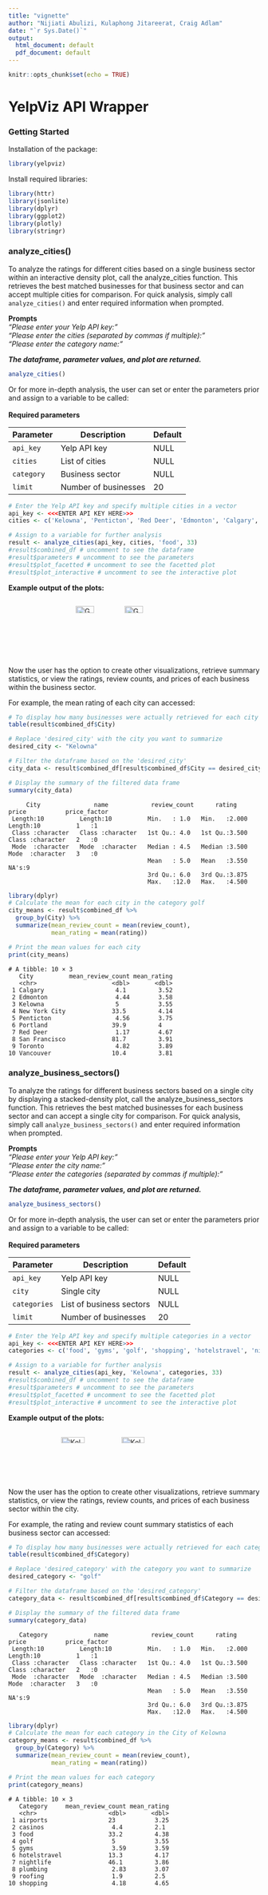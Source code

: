 ```yaml
---
title: "vignette"
author: "Nijiati Abulizi, Kulaphong Jitareerat, Craig Adlam"
date: "`r Sys.Date()`"
output:
  html_document: default
  pdf_document: default
---
```


```r
knitr::opts_chunk$set(echo = TRUE)
```

# YelpViz API Wrapper

### Getting Started

Installation of the package:
```r
library(yelpviz)
```

Install required libraries:
```r
library(httr)
library(jsonlite)
library(dplyr)
library(ggplot2)
library(plotly)
library(stringr)
```

### analyze_cities()

To analyze the ratings for different cities based on a single business sector within an interactive density plot, call the analyze_cities function. This retrieves the best matched businesses for that business sector and can accept multiple cities for comparison. For quick analysis, simply call `analyze_cities()` and enter required information when prompted.

**Prompts**\
*"Please enter your Yelp API key: "*\
*"Please enter the cities (separated by commas if multiple): "*\
*"Please enter the category name: "*

***The dataframe, parameter values, and plot are returned.***
```r
analyze_cities()
```

Or for more in-depth analysis, the user can set or enter the parameters prior and assign to a variable to be called:\
\
**Required parameters**

| Parameter  | Description          | Default |
|------------|----------------------|---------|
| `api_key`  | Yelp API key         | NULL    |
| `cities`   | List of cities       | NULL    |
| `category` | Business sector      | NULL    |
| `limit`    | Number of businesses | 20      |

```r
# Enter the Yelp API key and specify multiple cities in a vector
api_key <- <<<ENTER API KEY HERE>>>
cities <- c('Kelowna', 'Penticton', 'Red Deer', 'Edmonton', 'Calgary', 'Vancouver', 'Toronto', 'Portland', 'New York City', 'San Francisco')

# Assign to a variable for further analysis
result <- analyze_cities(api_key, cities, 'food', 33)
#result$combined_df # uncomment to see the dataframe
#result$parameters # uncomment to see the parameters
#result$plot_facetted # uncomment to see the facetted plot
#result$plot_interactive # uncomment to see the interactive plot
```

**Example output of the plots:**

::: {style="display: flex; justify-content: center;"}
![Golf Facetted](../example_plots/golf_facetted.png){width="40%"} ![Golf Interactive](../example_plots/golf_interactive.png){width="40%"}
:::

Now the user has the option to create other visualizations, retrieve summary statistics, or view the ratings, review counts, and prices of each business within the business sector.

For example, the mean rating of each city can accessed:
```r
# To display how many businesses were actually retrieved for each city
table(result$combined_df$City)

# Replace 'desired_city' with the city you want to summarize
desired_city <- "Kelowna"

# Filter the dataframe based on the 'desired_city'
city_data <- result$combined_df[result$combined_df$City == desired_city, ]

# Display the summary of the filtered data frame
summary(city_data)
```

```
     City               name            review_count      rating         price           price_factor
 Length:10          Length:10          Min.   : 1.0   Min.   :2.000   Length:10          1   :1      
 Class :character   Class :character   1st Qu.: 4.0   1st Qu.:3.500   Class :character   2   :0      
 Mode  :character   Mode  :character   Median : 4.5   Median :3.500   Mode  :character   3   :0      
                                       Mean   : 5.0   Mean   :3.550                      NA's:9      
                                       3rd Qu.: 6.0   3rd Qu.:3.875                                  
                                       Max.   :12.0   Max.   :4.500
```

```r
library(dplyr)
# Calculate the mean for each city in the category golf
city_means <- result$combined_df %>%
  group_by(City) %>%
  summarize(mean_review_count = mean(review_count),
            mean_rating = mean(rating))

# Print the mean values for each city
print(city_means)
```

```
# A tibble: 10 × 3
   City          mean_review_count mean_rating
   <chr>                     <dbl>       <dbl>
 1 Calgary                    4.1         3.52
 2 Edmonton                   4.44        3.58
 3 Kelowna                    5           3.55
 4 New York City             33.5         4.14
 5 Penticton                  4.56        3.75
 6 Portland                  39.9         4   
 7 Red Deer                   1.17        4.67
 8 San Francisco             81.7         3.91
 9 Toronto                    4.82        3.89
10 Vancouver                 10.4         3.81
```

### analyze_business_sectors()

To analyze the ratings for different business sectors based on a single city by displaying a stacked-density plot, call the analyze_business_sectors function. This retrieves the best matched businesses for each business sector and can accept a single city for comparison. For quick analysis, simply call `analyze_business_sectors()` and enter required information when prompted.

**Prompts**\
*"Please enter your Yelp API key: "\
"Please enter the city name: "\
"Please enter the categories (separated by commas if multiple): "*

***The dataframe, parameter values, and plot are returned.***
```r
analyze_business_sectors()
```

Or for more in-depth analysis, the user can set or enter the parameters prior and assign to a variable to be called:\
\
**Required parameters**

| Parameter    | Description              | Default |
|--------------|--------------------------|---------|
| `api_key`    | Yelp API key             | NULL    |
| `city`       | Single city              | NULL    |
| `categories` | List of business sectors | NULL    |
| `limit`      | Number of businesses     | 20      |

```r
# Enter the Yelp API key and specify multiple categories in a vector
api_key <- <<<ENTER API KEY HERE>>>
categories <- c('food', 'gyms', 'golf', 'shopping', 'hotelstravel', 'nightlife', 'casinos', 'airports', 'roofing', 'plumbing')

# Assign to a variable for further analysis
result <- analyze_cities(api_key, 'Kelowna', categories, 33)
#result$combined_df # uncomment to see the dataframe
#result$parameters # uncomment to see the parameters
#result$plot_facetted # uncomment to see the facetted plot
#result$plot_interactive # uncomment to see the interactive plot
```

**Example output of the plots:**

::: {style="display: flex; justify-content: center;"}
![Kelowna Facetted](../example_plots/kelowna_facetted.png){width="40%"} ![Kelowna Interactive](../example_plots/kelowna_interactive.png){width="40%"}
:::

Now the user has the option to create other visualizations, retrieve summary statistics, or view the ratings, review counts, and prices of each business sector within the city.

For example, the rating and review count summary statistics of each business sector can accessed:
```r
# To display how many businesses were actually retrieved for each category
table(result$combined_df$Category)

# Replace 'desired_category' with the category you want to summarize
desired_category <- "golf"

# Filter the dataframe based on the 'desired_category'
category_data <- result$combined_df[result$combined_df$Category == desired_category, ]

# Display the summary of the filtered data frame
summary(category_data)
```

```         
   Category             name            review_count      rating         price           price_factor
 Length:10          Length:10          Min.   : 1.0   Min.   :2.000   Length:10          1   :1      
 Class :character   Class :character   1st Qu.: 4.0   1st Qu.:3.500   Class :character   2   :0      
 Mode  :character   Mode  :character   Median : 4.5   Median :3.500   Mode  :character   3   :0      
                                       Mean   : 5.0   Mean   :3.550                      NA's:9      
                                       3rd Qu.: 6.0   3rd Qu.:3.875                                  
                                       Max.   :12.0   Max.   :4.500
```

```r
library(dplyr)
# Calculate the mean for each category in the City of Kelowna
category_means <- result$combined_df %>%
  group_by(Category) %>%
  summarize(mean_review_count = mean(review_count),
            mean_rating = mean(rating))

# Print the mean values for each category
print(category_means)
```

```
# A tibble: 10 × 3
   Category     mean_review_count mean_rating
   <chr>                    <dbl>       <dbl>
 1 airports                 23           3.25
 2 casinos                   4.4         2.1 
 3 food                     33.2         4.38
 4 golf                      5           3.55
 5 gyms                      3.59        3.59
 6 hotelstravel             13.3         4.17
 7 nightlife                46.1         3.86
 8 plumbing                  2.83        3.07
 9 roofing                   1.9         2.5 
10 shopping                  4.18        4.65
```



